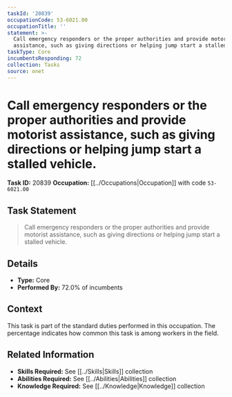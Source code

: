 ```yaml
---
taskId: '20839'
occupationCode: 53-6021.00
occupationTitle: ''
statement: >-
  Call emergency responders or the proper authorities and provide motorist
  assistance, such as giving directions or helping jump start a stalled vehicle.
taskType: Core
incumbentsResponding: 72
collection: Tasks
source: onet
---
```

# Call emergency responders or the proper authorities and provide motorist assistance, such as giving directions or helping jump start a stalled vehicle.

**Task ID:** 20839
**Occupation:** [[../Occupations|Occupation]] with code `53-6021.00`

## Task Statement

> Call emergency responders or the proper authorities and provide motorist assistance, such as giving directions or helping jump start a stalled vehicle.

## Details

- **Type:** Core
- **Performed By:** 72.0% of incumbents

## Context

This task is part of the standard duties performed in this occupation. The percentage indicates how common this task is among workers in the field.

## Related Information

- **Skills Required:** See [[../Skills|Skills]] collection
- **Abilities Required:** See [[../Abilities|Abilities]] collection
- **Knowledge Required:** See [[../Knowledge|Knowledge]] collection
